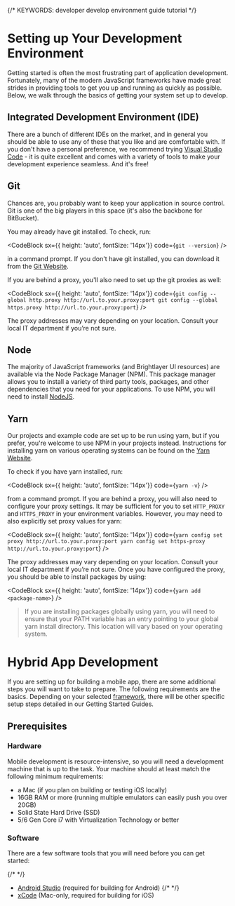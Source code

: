 
{/* KEYWORDS: developer develop environment guide tutorial */}

# Setting up Your Development Environment

Getting started is often the most frustrating part of application development. Fortunately, many of the modern JavaScript frameworks have made great strides in providing tools to get you up and running as quickly as possible. Below, we walk through the basics of getting your system set up to develop.

## Integrated Development Environment (IDE)

There are a bunch of different IDEs on the market, and in general you should be able to use any of these that you like and are comfortable with. If you don't have a personal preference, we recommend trying [Visual Studio Code](https://code.visualstudio.com) - it is quite excellent and comes with a variety of tools to make your development experience seamless. And it's free!

## Git

Chances are, you probably want to keep your application in source control. Git is one of the big players in this space (it's also the backbone for BitBucket).

You may already have git installed. To check, run:

<CodeBlock sx={{ height: 'auto', fontSize: '14px'}} 
code={`git --version`} />

in a command prompt. If you don't have git installed, you can download it from the [Git Website](http://git-scm.com/downloads).

If you are behind a proxy, you'll also need to set up the git proxies as well:

<CodeBlock sx={{ height: 'auto', fontSize: '14px'}} 
code={`git config --global http.proxy http://url.to.your.proxy:port
git config --global https.proxy http://url.to.your.proxy:port`} />

The proxy addresses may vary depending on your location. Consult your local IT department if you’re not sure.

## Node

The majority of JavaScript frameworks (and Brightlayer UI resources) are available via the Node Package Manager (NPM). This package manager allows you to install a variety of third party tools, packages, and other dependencies that you need for your applications. To use NPM, you will need to install [NodeJS](https://nodejs.org/en/download/).

## Yarn

Our projects and example code are set up to be run using yarn, but if you prefer, you're welcome to use NPM in your projects instead. Instructions for installing yarn on various operating systems can be found on the [Yarn Website](https://yarnpkg.com/en/docs/install).

To check if you have yarn installed, run:

<CodeBlock sx={{ height: 'auto', fontSize: '14px'}} 
code={`yarn -v`} />

from a command prompt. If you are behind a proxy, you will also need to configure your proxy settings. It may be sufficient for you to set `HTTP_PROXY` and `HTTPS_PROXY` in your environment variables. However, you may need to also explicitly set proxy values for yarn:

<CodeBlock sx={{ height: 'auto', fontSize: '14px'}} 
code={`yarn config set proxy http://url.to.your.proxy:port
yarn config set https-proxy http://url.to.your.proxy:port`} />

The proxy addresses may vary depending on your location. Consult your local IT department if you’re not sure. Once you have configured the proxy, you should be able to install packages by using:

<CodeBlock sx={{ height: 'auto', fontSize: '14px'}} 
code={`yarn add <package-name>`} />

> If you are installing packages globally using yarn, you will need to ensure that your PATH variable has an entry pointing to your global yarn install directory. This location will vary based on your operating system.

<Divider />

# Hybrid App Development

If you are setting up for building a mobile app, there are some additional steps you will want to take to prepare. The following requirements are the basics. Depending on your selected [framework](/development/frameworks-mobile/intro), there will be other specific setup steps detailed in our Getting Started Guides.

## Prerequisites

### Hardware

Mobile development is resource-intensive, so you will need a development machine that is up to the task. Your machine should at least match the following minimum requirements:

-   a Mac (if you plan on building or testing iOS locally)
-   16GB RAM or more (running multiple emulators can easily push you over 20GB)
-   Solid State Hard Drive (SSD)
-   5/6 Gen Core i7 with Virtualization Technology or better

### Software

There are a few software tools that you will need before you can get started:

{/* <!-- markdown-link-check-disable --> */}

-   [Android Studio](https://developer.android.com/studio/) (required for building for Android)
    {/* <!-- markdown-link-check-enable --> */}
-   [xCode](https://developer.apple.com/xcode/) (Mac-only, required for building for iOS)
